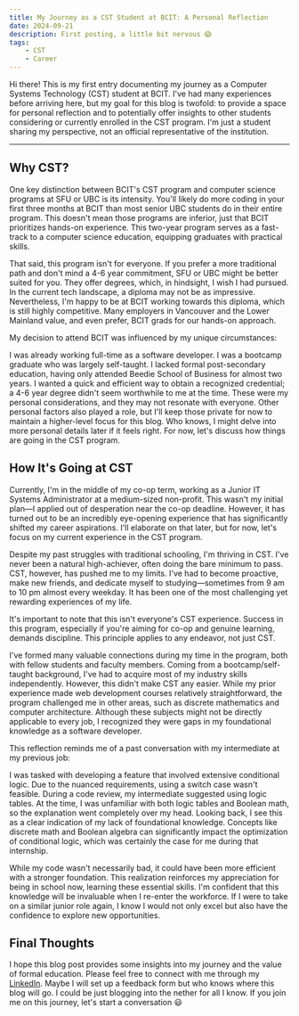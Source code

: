 ```yaml
---
title: My Journey as a CST Student at BCIT: A Personal Reflection
date: 2024-09-21
description: First posting, a little bit nervous 😱
tags:
    - CST
    - Career
---
```


Hi there! This is my first entry documenting my journey as a Computer Systems Technology (CST) student at BCIT. I've had many experiences before arriving here, but my goal for this blog is twofold: to provide a space for personal reflection and to potentially offer insights to other students considering or currently enrolled in the CST program. I'm just a student sharing my perspective, not an official representative of the institution.

---

## Why CST?

One key distinction between BCIT's CST program and computer science programs at SFU or UBC is its intensity. You'll likely do more coding in your first three months at BCIT than most senior UBC students do in their entire program. This doesn't mean those programs are inferior, just that BCIT prioritizes hands-on experience. This two-year program serves as a fast-track to a computer science education, equipping graduates with practical skills.

That said, this program isn't for everyone. If you prefer a more traditional path and don't mind a 4-6 year commitment, SFU or UBC might be better suited for you. They offer degrees, which, in hindsight, I wish I had pursued. In the current tech landscape, a diploma may not be as impressive. Nevertheless, I'm happy to be at BCIT working towards this diploma, which is still highly competitive. Many employers in Vancouver and the Lower Mainland value, and even prefer, BCIT grads for our hands-on approach.

My decision to attend BCIT was influenced by my unique circumstances:

I was already working full-time as a software developer.
I was a bootcamp graduate who was largely self-taught.
I lacked formal post-secondary education, having only attended Beedie School of Business for almost two years.
I wanted a quick and efficient way to obtain a recognized credential; a 4-6 year degree didn't seem worthwhile to me at the time.
These were my personal considerations, and they may not resonate with everyone. Other personal factors also played a role, but I'll keep those private for now to maintain a higher-level focus for this blog. Who knows, I might delve into more personal details later if it feels right. For now, let's discuss how things are going in the CST program.

## How It's Going at CST

Currently, I'm in the middle of my co-op term, working as a Junior IT Systems Administrator at a medium-sized non-profit. This wasn't my initial plan—I applied out of desperation near the co-op deadline. However, it has turned out to be an incredibly eye-opening experience that has significantly shifted my career aspirations. I'll elaborate on that later, but for now, let's focus on my current experience in the CST program.

Despite my past struggles with traditional schooling, I'm thriving in CST. I've never been a natural high-achiever, often doing the bare minimum to pass. CST, however, has pushed me to my limits. I've had to become proactive, make new friends, and dedicate myself to studying—sometimes from 9 am to 10 pm almost every weekday. It has been one of the most challenging yet rewarding experiences of my life.

It's important to note that this isn't everyone's CST experience. Success in this program, especially if you're aiming for co-op and genuine learning, demands discipline. This principle applies to any endeavor, not just CST.

I've formed many valuable connections during my time in the program, both with fellow students and faculty members. Coming from a bootcamp/self-taught background, I've had to acquire most of my industry skills independently. However, this didn't make CST any easier. While my prior experience made web development courses relatively straightforward, the program challenged me in other areas, such as discrete mathematics and computer architecture. Although these subjects might not be directly applicable to every job, I recognized they were gaps in my foundational knowledge as a software developer.

This reflection reminds me of a past conversation with my intermediate at my previous job:

I was tasked with developing a feature that involved extensive conditional logic. Due to the nuanced requirements, using a switch case wasn't feasible. During a code review, my intermediate suggested using logic tables. At the time, I was unfamiliar with both logic tables and Boolean math, so the explanation went completely over my head. Looking back, I see this as a clear indication of my lack of foundational knowledge. Concepts like discrete math and Boolean algebra can significantly impact the optimization of conditional logic, which was certainly the case for me during that internship.

While my code wasn't necessarily bad, it could have been more efficient with a stronger foundation. This realization reinforces my appreciation for being in school now, learning these essential skills. I'm confident that this knowledge will be invaluable when I re-enter the workforce. If I were to take on a similar junior role again, I know I would not only excel but also have the confidence to explore new opportunities.

## Final Thoughts

I hope this blog post provides some insights into my journey and the value of formal education. Please feel free to connect with me through my [LinkedIn](https://www.linkedin.com/in/edrogonzales/). Maybe I will set up a feedback form but who knows where this blog will go. I could be just blogging into the nether for all I know. If you join me on this journey, let's start a conversation 😃
